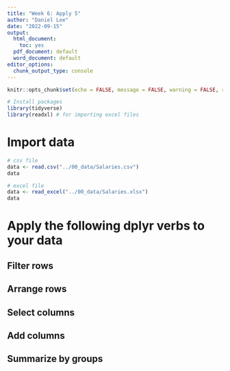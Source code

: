 ```yaml
---
title: "Week 6: Apply 5"
author: "Daniel Lee"
date: "2022-09-15"
output:
  html_document: 
    toc: yes
  pdf_document: default
  word_document: default
editor_options: 
  chunk_output_type: console
---
```


```r
knitr::opts_chunk$set(echo = FALSE, message = FALSE, warning = FALSE, results = "hide")

# Install packages
library(tidyverse)
library(readxl) # for importing excel files
```

# Import data

```r
# csv file
data <- read.csv("../00_data/Salaries.csv")
data

# excel file
data <- read_excel("../00_data/Salaries.xlsx")
data
```



########################################################
# Apply the following dplyr verbs to your data
#########################################################

## Filter rows


## Arrange rows


## Select columns


## Add columns


## Summarize by groups








